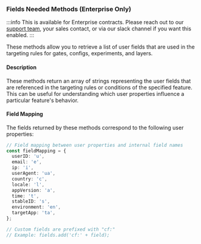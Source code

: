 ### Fields Needed Methods (Enterprise Only)

:::info
This is available for Enterprise contracts. Please reach out to our [support team](mailto:support@statsig.com), your sales contact, or via our slack channel if you want this enabled.
:::

These methods allow you to retrieve a list of user fields that are used in the targeting rules for gates, configs, experiments, and layers.

#### Description

These methods return an array of strings representing the user fields that are referenced in the targeting rules or conditions of the specified feature. This can be useful for understanding which user properties influence a particular feature's behavior.

#### Field Mapping

The fields returned by these methods correspond to the following user properties:

```typescript
// Field mapping between user properties and internal field names
const fieldMapping = {
  userID: 'u',
  email: 'e',
  ip: 'i',
  userAgent: 'ua',
  country: 'c',
  locale: 'l',
  appVersion: 'a',
  time: 't',
  stableID: 's',
  environment: 'en',
  targetApp: 'ta',
};

// Custom fields are prefixed with "cf:"
// Example: fields.add('cf:' + field);
```
